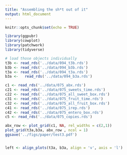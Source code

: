 ```yaml
---
title: "Assembling the sh*t out of it"
output: html_document
---
```


```r
knitr::opts_chunk$set(echo = TRUE)
```

```r
library(ggpubr)
library(cowplot)
library(patchwork)
library(tidyverse)
```


```r
# load those objects individually
t3b <- read_rds('../data/094_t3b.rds')
b3b <- read_rds('../data/094_b3b.rds')
t3a <- read_rds('../data/094_t3a.rds')
b3a <-   read_rds('../data/094_b3a.rds')

c1 <- read_rds('../data/075_abx.rds')
c21 <- read_rds('../data/075_sweets_time.rds')
c22 <- read_rds('../data/075_all_sweet_box.rds')
c31 <- read_rds('../data/075_fruit_time.rds')
c32 <- read_rds('../data/075_all_fruit_box.rds')
c41 <- read_rds('../data/075_irep.rds')
c42 <- read_rds('../data/075_entero_box.rds')
c5 <- read_rds('../data/075_copies.rds')

```

```r
abx_row <- plot_grid(c1, NA, rel_widths = c(2,1))
plot_grid(t3a,b3a, abx_row , ncol = 1)
ggsave('../figs/paper/test3.pdf')


left <- align_plots(t3a, b3a, align = 'v', axis = 'l') 
```

